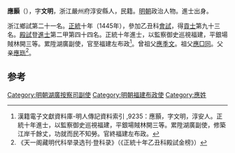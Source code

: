'''應顥'''（{{bd|1420年||？}}），字'''文明'''，浙江嚴州府淳安縣人，民籍。[[明朝|明朝]]政治人物。進士出身。

浙江鄉試第二十一名。[[正统_(年号)|正統]]十年（1445年），參加乙丑科[[會試|會試]]，得[[貢士|貢士]]第九十三名。[[殿試|殿試]]登[[進士|進士]]第二甲第四十四名。正統十年進士，以監察御史巡視福建，平銀場賊林開三等。累陞湖廣副使，官至福建左布政<ref>漢籍電子文獻資料庫-明人傳記資料索引 ,9235：應顥，字文明，淳安人。正統十年進士，以監察御史巡視福建，平銀場賊林開三等。累陞湖廣副使，修築江岸千餘丈，功就而民不知勞。官終福建左布政。</ref>。曾祖父[[應季文|應季文]]。祖父[[應□同|應□同]]。父亲[[應珤|應珤]]<ref>《天一阁藏明代科举录选刊·登科录》（《正統十年乙丑科殿試金榜》）</ref>。

==参考==
{{reflist}}
{{明朝人物小作品}}
{{正統十年乙丑科殿試金榜}}

[[Category:明朝湖廣按察司副使|Category:明朝湖廣按察司副使]]
[[Category:明朝福建布政使|Category:明朝福建布政使]]
[[Category:應姓|Category:應姓]]